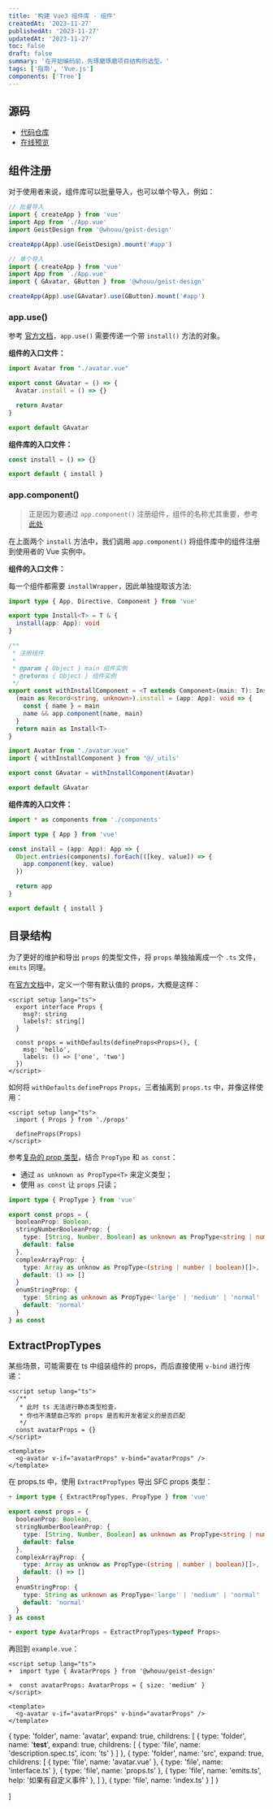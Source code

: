 ```yaml
---
title: '构建 Vue3 组件库 - 组件'
createdAt: '2023-11-27'
publishedAt: '2023-11-27'
updatedAt: '2023-11-27'
toc: false
draft: false
summary: '在开始编码前，先琢磨琢磨项目结构的选型。'
tags: ['指南', 'Vue.js']
components: ['Tree']
---
```


## 源码

- [代码仓库](https://github.com/passionzale/geist-design)
- [在线预览](https://geist-design.lovchun.com)

## 组件注册

对于使用者来说，组件库可以批量导入，也可以单个导入，例如：

```ts:main.ts
// 批量导入
import { createApp } from 'vue'
import App from './App.vue'
import GeistDesign from '@whouu/geist-design'

createApp(App).use(GeistDesign).mount('#app')

// 单个导入
import { createApp } from 'vue'
import App from './App.vue'
import { GAvatar, GButton } from '@whouu/geist-design'

createApp(App).use(GAvatar).use(GButton).mount('#app')
```

### app.use()

参考 [官方文档](https://cn.vuejs.org/api/application.html#app-use)，`app.use()` 需要传递一个带 `install()` 方法的对象。

**组件的入口文件：**

```ts:src/avatar/index.ts {4}
import Avatar from "./avatar.vue"

export const GAvatar = () => {
  Avatar.install = () => {}

  return Avatar
}

export default GAvatar
```

**组件库的入口文件：**

```ts:src/index.ts {1}
const install = () => {}

export default { install }
```

### app.component()

> 正是因为要通过 `app.component()` 注册组件，组件的名称尤其重要，参考 [此处](/posts/setup-vue3-component-library/install-deps#vue)

在上面两个 `install` 方法中，我们调用 `app.component()` 将组件库中的组件注册到使用者的 Vue 实例中。

**组件的入口文件：**

每一个组件都需要 `installWrapper`，因此单独提取该方法:

```ts:src/_utils/index.ts
import type { App, Directive, Component } from 'vue'

export type Install<T> = T & {
  install(app: App): void
}

/**
 * 注册组件
 *
 * @param { Object } main 组件实例
 * @returns { Object } 组件实例
 */
export const withInstallComponent = <T extends Component>(main: T): Install<T> => {
  (main as Record<string, unknown>).install = (app: App): void => {
    const { name } = main
    name && app.component(name, main)
  }
  return main as Install<T>
}
```

```ts:src/avatar/index.ts {4}
import Avatar from "./avatar.vue"
import { withInstallComponent } from '@/_utils'

export const GAvatar = withInstallComponent(Avatar)

export default GAvatar
```

**组件库的入口文件：**

```ts:src/index.ts {5-11}
import * as components from './components'

import type { App } from 'vue'

const install = (app: App): App => {
  Object.entries(components).forEach(([key, value]) => {
    app.component(key, value)
  })

  return app
}

export default { install }
```

## 目录结构

为了更好的维护和导出 `props` 的类型文件，将 `props` 单独抽离成一个 `.ts` 文件，`emits` 同理。

<Tree data={SFCStructure} />

在[官方文档](https://cn.vuejs.org/guide/typescript/composition-api.html#typing-component-props)中，定义一个带有默认值的 props，大概是这样：

```html:avatar.vue
<script setup lang="ts">
  export interface Props {
    msg?: string
    labels?: string[]
  }

  const props = withDefaults(defineProps<Props>(), {
    msg: 'hello',
    labels: () => ['one', 'two']
  })
</script>
```

如何将 `withDefaults` `defineProps` `Props`，三者抽离到 `props.ts` 中，并像这样使用：

```html:avatar.vue
<script setup lang="ts">
  import { Props } from './props'

  defineProps(Props)
</script>
```

参考[复杂的 prop 类型](https://cn.vuejs.org/guide/typescript/composition-api.html#complex-prop-types)，结合 `PropType` 和 `as const`：

- 通过 `as unknown as PropType<T>` 来定义类型；
- 使用 `as const` 让 `props` 只读；

```ts:props.ts
import type { PropType } from 'vue'

export const props = {
  booleanProp: Boolean,
  stringNumberBooleanProp: {
    type: [String, Number, Boolean] as unknown as PropType<string | number | boolean>,
    default: false
  },
  complexArrayProp: {
    type: Array as unknow as PropType<(string | number | boolean)[]>,
    default: () => []
  }
  enumStringProp: {
    type: String as unknown as PropType<'large' | 'medium' | 'normal' | 'small'>,
    default: 'normal'
  }
} as const
```

## ExtractPropTypes

某些场景，可能需要在 ts 中组装组件的 props，而后直接使用 `v-bind` 进行传递：

```html:example.vue
<script setup lang="ts">
  /**
   * 此时 ts 无法进行静态类型检查，
   * 你也不清楚自己写的 props 是否和开发者定义的是否匹配
   */
  const avatarProps = {}
</script>

<template>
  <g-avatar v-if="avatarProps" v-bind="avatarProps" />
</template>
```

在 props.ts 中，使用 `ExtractPropTypes` 导出 SFC props 类型：

```diff:props.ts
+ import type { ExtractPropTypes, PropType } from 'vue'

export const props = {
  booleanProp: Boolean,
  stringNumberBooleanProp: {
    type: [String, Number, Boolean] as unknown as PropType<string | number | boolean>,
    default: false
  },
  complexArrayProp: {
    type: Array as unknow as PropType<(string | number | boolean)[]>,
    default: () => []
  }
  enumStringProp: {
    type: String as unknown as PropType<'large' | 'medium' | 'normal' | 'small'>,
    default: 'normal'
  }
} as const

+ export type AvatarProps = ExtractPropTypes<typeof Props>
```

再回到 `example.vue`：

```diff:example.vue
<script setup lang="ts">
+  import type { AvatarProps } from '@whouu/geist-design'

+  const avatarProps: AvatarProps = { size: 'medium' }
</script>

<template>
  <g-avatar v-if="avatarProps" v-bind="avatarProps" />
</template>
```

  {
    type: 'folder',
    name: 'avatar',
    expand: true,
    childrens: [
      {
        type: 'folder',
        name: '__test__',
        expand: true,
        childrens: [
          { type: 'file', name: 'description.spec.ts', icon: 'ts' }
        ]
      },
      {
        type: 'folder',
        name: 'src',
        expand: true,
        childrens: [
          { type: 'file', name: 'avatar.vue' },
          { type: 'file', name: 'interface.ts' },
          { type: 'file', name: 'props.ts' },
          { type: 'file', name: 'emits.ts', help: '如果有自定义事件' },
        ]
      },
      {
        type: 'file',
        name: 'index.ts'
      }
    ]
  }

]
